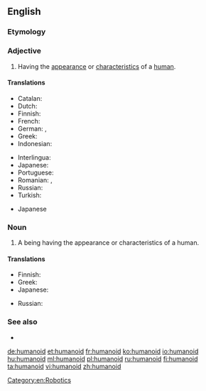 ==English==
{{wikipedia}}

===Etymology===
{{suffix|human|oid|lang=en}}

===Adjective===
{{en-adj}}

# Having the [[appearance]] or [[characteristics]] of a [[human]].

====Translations====
{{trans-top|humanoid}}
* Catalan: {{t+|ca|humanoide|m|f}}
* Dutch: {{t|nl|humanoïde|m}}
* Finnish: {{t+|fi|ihmismäinen}}
* French: {{t+|fr|humanoïde|m|f}}
* German: {{t+|de|menschenähnlich}}, {{t+|de|humanoid}}
* Greek: {{t+|el|ανθρωποειδής|m|f}}
* Indonesian: {{t|id|humanoid}}
{{trans-mid}}
* Interlingua: {{t|ia|humanoide}}
* Japanese: {{t|ja|人型|tr=ひとがたの, hitogata no|alt=人型の|sc=Jpan}}
* Portuguese: {{t|pt|humanoide|m-f}}
* Romanian: {{t+|ro|umanoid|m}}, {{t+|ro|umanoidă|f}}
* Russian: {{t+|ru|человекоподо́бный}}
* Turkish: {{t+|tr|insansı}}
{{trans-bottom}}

{{checktrans-top}}
* Japanese {{t-check|ja|擬人化|tr=ぎじんか, gijinka}}
{{trans-mid}}
{{trans-bottom}}

===Noun===
{{en-noun}}

# A being having the appearance or characteristics of a human.

====Translations====
{{trans-top|a being having the appearance or characteristics of a human}}
* Finnish: {{t+|fi|humanoidi}}
* Greek: {{t|el|ανθρωποειδές|n}}
* Japanese: {{t|ja|ヒューマノイド|tr=hyūmanoido|sc=Jpan}}
{{trans-mid}}
* Russian: {{t+|ru|гумано́ид|m}}
{{trans-bottom}}

===See also===
* {{l|en|anthropoid}}

[[Category:en:Robotics]]

[[de:humanoid]]
[[et:humanoid]]
[[fr:humanoid]]
[[ko:humanoid]]
[[io:humanoid]]
[[hu:humanoid]]
[[ml:humanoid]]
[[pl:humanoid]]
[[ru:humanoid]]
[[fi:humanoid]]
[[ta:humanoid]]
[[vi:humanoid]]
[[zh:humanoid]]